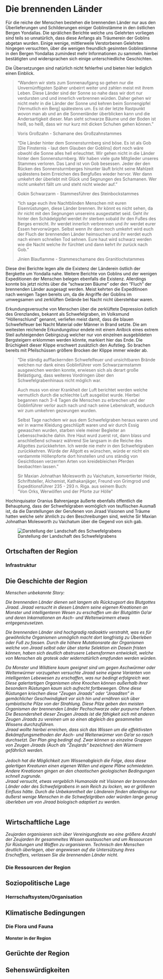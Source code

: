 # Die brennenden Länder

Für die reiche der Menschen bestehen die brennenden Länder nur aus den Überlieferungen und Schilderungen einiger Goblinstämme in den östlichen Bergen Yondallas. Die sprälichen Berichte welche uns Gelehrten vorliegen sind teils so unnatürlich, dass diese Anfangs als Träumerein der Goblins abgetan wurden. Einige wenige, mittlerweile Verstorbenen Gelehrten hingegen versuchten, über die wenigen freundlich gesinnten Goblinstämme in den Bergen Yondallas zumindest mehr Informationen zu sammeln. hierbei bestätigten und widersprachen sich einige unterschiedliche Geschichten.

Die Übersetzungen sind natürlich nicht fehlerfrei und bieten hier lediglich einen Einblick.

> "Wandern wir stets zum Sonnenaufgang so gehen nur die Unvernünftigsten Späher unbeirrt weiter und zahlen meist mit ihrem Leben. Diese Länder sind der Sonne so nahe dass wir dort nur verdursten und und innerlich verbrennen würden. Daher gehen wir nicht mehr in die Länder der Sonne und kehren beim Sonnengipfel [Vermutlich ein Berg] spätestens um. Es ist der letzte Rastpunkt wovon man ab und an die Sonnenländer überblicken kann und die Andersartigkeit dieser. Man sieht schwarze Bäume und der Boden ist heiß, so heiß, dass wir nur kurz mit dicken Schuhen gehen können."
>
> Voris Großzahn - Schamane des Großzahnstammes

> "Die Länder hinter dem Sonnensturmberg sind böse. Es ist als Gob [Die Finsternis - laut dem Glauben der Goblins] dort noch wäre obwohl die Sonne alles hell erleuchtet. Wir gehen nicht in die Länder hinter dem Sonnensturmberg. Wir haben viele gute Mitglieder unseres Stammes verloren. Das Land ist von Gob besessen. Jeder der den Rücken des Sonnensturmberges hinunter läuft bricht seine Mahlzeit spätestens beim Erreichen des Bergfußes wieder hervor. Wer dann umkehrt der überlebt mit Glück und Segnungen des Schamanen. Wer nicht umkehrt fällt um und steht nicht wieder auf."
>
> Gokin Schwarzarm - Stammesführer des Steinbockstammes

> "Ich sage euch ihre Nachtblinden Menschen mit euren Eisenrüstungen, diese Länder brennen. Ihr könnt es nicht sehen, da ihr nicht mit den Segnungen unsereins ausgestattet seid. Geht ihr hinter den Schädelgipfel werdet ihr sterben sobald ihr den Fußes des Berges erreicht. Ihr werdet innerlich verbrennen und ihr werdet eurer Essen hervorwürgen. Selbst wenn ihr dann noch umkehrt wird euch der Fluch der brennenden Länder heimsuchen und ihr werdet euch nach einem schnellen Tod sehnen. Eure haut wird schwarz werden wie die Nacht welche ihr fürchtet und dann kehrt ihr zurück nach Gob."
>
> Jinien Blauflamme - Stammeschamane des Granitlochstammes

Diese drei Berichte legen alle die Existenz der Länderein östlich der Bergkette um Yondalla nahe. Weitere Berichte von Goblins und der wenigen Expeditionen der Menschen belegen ebenfalls die Existenz. Allerdings konnte bis jetzt nichts über die "schwarzen Bäume" oder den "Fluch" der brennenden Länder ausgesagt werden. Meist kehrten die Expeditinoen nach wenigen Tagen bereits um, da die Angriffe der Goblins im umwegsamen und zerklüften Gelände bei Nacht nicht überstehbar waren.

Erkundungsversuche von Menschen über die zerklüftete Depression östlich des Grenzlandes, bekannt als Schwefelgraben, im Volksmund "Höllenschlund" genannt, verliefen meist damit, dass die blauen Schwefelfeuer bei Nacht Material oder Männer in Brand setzte. Die am weitesten reichende Erkundungstour endete mit einem Anlbick eines extrem Steil aufsteigenden Gebirgszug welcher nur von einzelnen ausgebildeten Bergsteigern erklommen werden könnte, markiert hier das Ende. Die Brüchigkeit dieser Klippe erschwert zusätzlich den Aufstieg. So brachen bereits mit Pfeilschüssen größere Brocken der Klippe immer wieder ab.

> "Die ständig aufflackernden Schwefelfeuer und unsichtbaren Brände welchen nur dank eines Goblinführer vom Schwarzarmstamm ausgewichen werden konnte, erwiesen sich als derart große Belästigung, dass weiteres Vordringen über den Schwefelgrabenhinaus nicht möglich war.
>
> Auch muss von einer Krankheit der Luft berichtet werden welche vermutlich durch die schlechte Luft ausgelöst wurde. Hierbei begannen nach 3-4 Tagen die Menschen zu erbrechen und der Goblinführer verlor auch nach und nach seine Lebenskraft, wodurch wir zum umkehren gezwungen wurden.
>
> Selbst Tage nachdem wir aus dem Schwefelgraben heraus waren und wir in warme Kleidung geschlüpft waren und wir durch Essig gewaschen wurden, starben viele meiner Begleiter an Lebensschwäche dahin. Ihre Haut wurd zuerst rot, dann blass und anschließend schwarz während Sie langsam in die Reiche des Allgottes zurückkehrten. Ich werde nie mehr in den Schwefelgraben zurückkehren. Würde der Allgott es wünschen, würde er nicht ein verdammte Höllenpforte dort hinstellen und uns ständig von Gesichtlosen verzerrten Arten von kreidebleichen Pferden beobachten lassen."
>
> Sir Maxian Johnathan Molesworth zu Vaichatum, konvertierter Heide, Schriftsteller, Alchemist, Kathakanjäger, Freund von Grimgrod und Expeditionsführer 235 - 293 n. Riga. aus seinem Buch:\
> "Von Orks, Werwölfen und der Pforte zur Hölle"

Hochinquisator Oranius Bahrenjaege äußerte ebenfalls öffentlich die Behauptung, dass der Schwefelgraben womöglich von teuflischen Ausmaß ist, da die Darstellungen der Gerufenen von Jiraad Visionen und Träume hatten welche sehr ähnlich zu den Beschreibungen sind, welche Sir Maxian Johnathan Molesworth zu Vaichatum über die Gegend von sich gab.

![Darstellung der Landschaft des Schwefelgrabens](Pictures/Flavor/Bloodgods/jiraaddream.jpg "Darstellung der Landschaft des Schwefelgrabens")

## Ortschaften der Region

### Infrastruktur

## Die Geschichte der Region

*Menschen unbekannte Story:*

*Die brennenden Länder dienen seit langem als Rückzugsort des Blutgottes Jiraad. Jiraad versucht in diesen Ländern seine eigenen Kreationen an Monster und intelligenteren Wesen zu erschaffen um der Blutgöttin Ga'ar und deren Inkarnationen an Asch- und Weltenwürmern etwas entgegenzusetzen.*

*Die brennenden Länder sind hochgradig radioaktiv verstrahlt, was es für gewöhnliche Organismen unmöglich macht dort langfristig zu Überleben oder Fuß zu fassen. Durch die höhere Mutationsrate der Organismen welche von Jiraad selbst oder über starke Selektion ein Dasein fristen können, haben sich deutlich abstrusere Lebensformen entwickelt, welche von Menschen als grotesk oder widernatürlich empfunden werden würden.*

*Da Monster und Wildtiere kaum geeignet sind um gegen Aschwürmer oder Weltenwürmer vorzugehen versuchte Jiraad seine eigene Varianten von intelligenten Lebewesen zu erschaffen, was nur bedingt erfolgreich war. Diese galertartigen Organismen ohne Knochen können außerhalb ihrer besondern Rüstungen kaum sich aufrecht fortbewegen. Ohne diese Rüstungen kriechen diese "Zeugen Jiraads" oder "Jiraaditen" in gemächlicher Geschwindigkeit vor sich hin und ernähren sich über symbiotische Pilze von der Strahlung. Diese Pilze geben den meisten Organismen der brennenden Länder Pechschwarze oder purpurne Farben. Die Besondersheit dieser Zeugen Jiraads ist die fähigkeit sich mit anderen Zeugen Jiraads zu vereinen um so einen abgleich des gesammelten Wissens durchzuführen. \
Jiraad wollte hierbei erreichen, dass sich das Wissen um die effektivsten Bekämpfungsmethoden der Asch- und Weltenwürmer von Ga'ar so rasch durchsetzt. Der Plan ging bedingt auf. Zwar können so einzelne Gruppen von Zeugen Jiraads (Auch als "Zeujards" bezeichnet) den Würmern gefährlich werden.\
\
Jedoch hat die Möglichkeit zum Wissenabgleich die Folge, dass diese galertigen Kreaturen einen eigenen Willen und eigene Pläne schmiedeten. Andere Kreationen gingen an den chaotischen geologischen Bedingungen schnell zugrunde.\
Jiraad versucht, etwas vergeblich Humanoide mit Visionen der brennenden Länder oder des Schwefelgrabens in sein Reich zu locken, wo er größeren Einfluss hätte. Durch die Unbekanntheit der Länderein finden allerdings nur äußerst wenige Menschen in die Schwefelgräben oder würden lange genug überleben um von Jiraad biologisch adaptiert zu werden.*\
\

## Wirtschaftliche Lage

*Zeujarden organisieren sich über Vereinigungfeste wo eine größere Anzahl der Zeujarden ihr gesammeltes Wissen austauschen und um Ressourcen für Rüstungen und Waffen zu organisieren. Technisch den Menschen deutlich überlegen, aber angewiesen auf die Untersützung ihres Erschaffers, verlassen Sie die brennenden Länder nicht.*

### Die Ressourcen der Region

## Soziopolitische Lage

### Herrschaftsystem/Organisation

## Klimatische Bedingungen

### Die Flora und Fauna

#### Monster in der Region

## Gerüchte der Region

## Sehenswürdigkeiten
